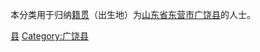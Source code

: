 {{Catnav|頁面分類|各種主題的頁面分類|依中国各省来作的分类|各地中国人|山东人|东营人}}
{{Catnav|頁面分類|人物|各國人物|中国人|各地中国人|山东人|东营人}}

本分类用于归纳[[籍贯|籍贯]]（出生地）为[[山东省|山东省]][[东营市|东营市]][[广饶县|广饶县]]的人士。

[[Category:东营人|县]]
[[Category:广饶县|Category:广饶县]]